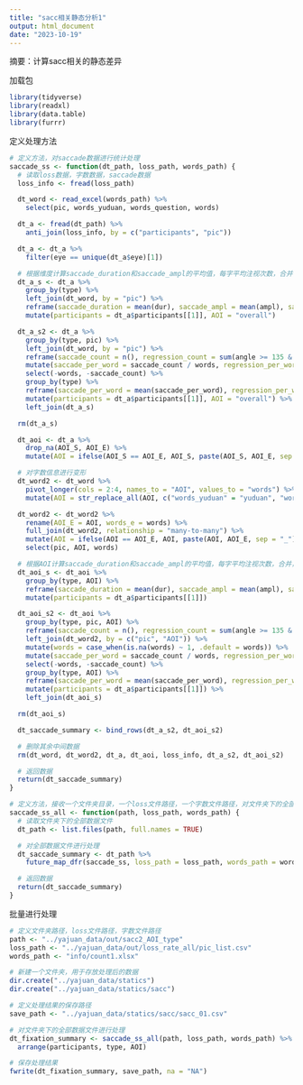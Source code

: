 ```yaml
---
title: "sacc相关静态分析1"
output: html_document
date: "2023-10-19"
---
```

摘要：计算sacc相关的静态差异

加载包
```r
library(tidyverse)
library(readxl)
library(data.table)
library(furrr)
```

定义处理方法
```r
# 定义方法，对saccade数据进行统计处理
saccade_ss <- function(dt_path, loss_path, words_path) {
  # 读取loss数据，字数数据，saccade数据
  loss_info <- fread(loss_path)

  dt_word <- read_excel(words_path) %>%
    select(pic, words_yuduan, words_question, words)

  dt_a <- fread(dt_path) %>%
    anti_join(loss_info, by = c("participants", "pic"))

  dt_a <- dt_a %>%
    filter(eye == unique(dt_a$eye)[1])

  # 根据维度计算saccade_duration和saccade_ampl的平均值，每字平均注视次数，合并，删除中间数据
  dt_a_s <- dt_a %>%
    group_by(type) %>%
    left_join(dt_word, by = "pic") %>%
    reframe(saccade_duration = mean(dur), saccade_ampl = mean(ampl), saccade_pv = mean(pv), saccade_ag = mean(angle)) %>%
    mutate(participants = dt_a$participants[[1]], AOI = "overall")

  dt_a_s2 <- dt_a %>%
    group_by(type, pic) %>%
    left_join(dt_word, by = "pic") %>%
    reframe(saccade_count = n(), regression_count = sum(angle >= 135 & angle <= 225), words = mean(words)) %>%
    mutate(saccade_per_word = saccade_count / words, regression_per_word = regression_count / words) %>%
    select(-words, -saccade_count) %>%
    group_by(type) %>%
    reframe(saccade_per_word = mean(saccade_per_word), regression_per_word = mean(regression_per_word)) %>%
    mutate(participants = dt_a$participants[[1]], AOI = "overall") %>%
    left_join(dt_a_s)

  rm(dt_a_s)

  dt_aoi <- dt_a %>%
    drop_na(AOI_S, AOI_E) %>%
    mutate(AOI = ifelse(AOI_S == AOI_E, AOI_S, paste(AOI_S, AOI_E, sep = "_")))

  # 对字数信息进行变形
  dt_word2 <- dt_word %>%
    pivot_longer(cols = 2:4, names_to = "AOI", values_to = "words") %>%
    mutate(AOI = str_replace_all(AOI, c("words_yuduan" = "yuduan", "words_question" = "question", "words" = "BG")))

  dt_word2 <- dt_word2 %>%
    rename(AOI_E = AOI, words_e = words) %>%
    full_join(dt_word2, relationship = "many-to-many") %>%
    mutate(AOI = ifelse(AOI == AOI_E, AOI, paste(AOI, AOI_E, sep = "_")), words = (words + words_e) / 2) %>%
    select(pic, AOI, words)

  # 根据AOI计算saccade_duration和saccade_ampl的平均值，每字平均注视次数，合并，删除中间数据
  dt_aoi_s <- dt_aoi %>%
    group_by(type, AOI) %>%
    reframe(saccade_duration = mean(dur), saccade_ampl = mean(ampl), saccade_pv = mean(pv), saccade_ag = mean(angle)) %>%
    mutate(participants = dt_a$participants[[1]])

  dt_aoi_s2 <- dt_aoi %>%
    group_by(type, pic, AOI) %>%
    reframe(saccade_count = n(), regression_count = sum(angle >= 135 & angle <= 225)) %>%
    left_join(dt_word2, by = c("pic", "AOI")) %>%
    mutate(words = case_when(is.na(words) ~ 1, .default = words)) %>%
    mutate(saccade_per_word = saccade_count / words, regression_per_word = regression_count / words) %>%
    select(-words, -saccade_count) %>%
    group_by(type, AOI) %>%
    reframe(saccade_per_word = mean(saccade_per_word), regression_per_word = mean(regression_per_word)) %>%
    mutate(participants = dt_a$participants[[1]]) %>%
    left_join(dt_aoi_s)

  rm(dt_aoi_s)

  dt_saccade_summary <- bind_rows(dt_a_s2, dt_aoi_s2)

  # 删除其余中间数据
  rm(dt_word, dt_word2, dt_a, dt_aoi, loss_info, dt_a_s2, dt_aoi_s2)

  # 返回数据
  return(dt_saccade_summary)
}

# 定义方法，接收一个文件夹目录，一个loss文件路径，一个字数文件路径，对文件夹下的全部数据文件通过fixation_ss函数进行处理，返回一个合并的数据。
saccade_ss_all <- function(path, loss_path, words_path) {
  # 读取文件夹下的全部数据文件
  dt_path <- list.files(path, full.names = TRUE)

  # 对全部数据文件进行处理
  dt_saccade_summary <- dt_path %>%
    future_map_dfr(saccade_ss, loss_path = loss_path, words_path = words_path)

  # 返回数据
  return(dt_saccade_summary)
}
```

批量进行处理
```r
# 定义文件夹路径，loss文件路径，字数文件路径
path <- "../yajuan_data/out/sacc2_AOI_type"
loss_path <- "../yajuan_data/out/loss_rate_all/pic_list.csv"
words_path <- "info/count1.xlsx"

# 新建一个文件夹，用于存放处理后的数据
dir.create("../yajuan_data/statics")
dir.create("../yajuan_data/statics/sacc")

# 定义处理结果的保存路径
save_path <- "../yajuan_data/statics/sacc/sacc_01.csv"

# 对文件夹下的全部数据文件进行处理
dt_fixation_summary <- saccade_ss_all(path, loss_path, words_path) %>%
  arrange(participants, type, AOI)

# 保存处理结果
fwrite(dt_fixation_summary, save_path, na = "NA")
```



